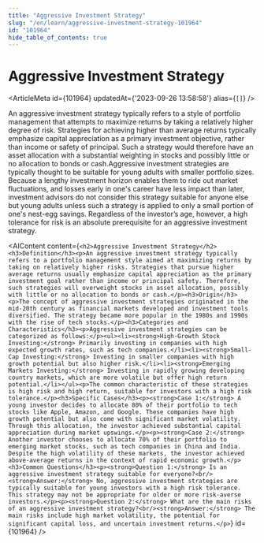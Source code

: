 ```yaml
---
title: "Aggressive Investment Strategy"
slug: "/en/learn/aggressive-investment-strategy-101964"
id: "101964"
hide_table_of_contents: true
---
```



# Aggressive Investment Strategy

<ArticleMeta id={101964} updatedAt={'2023-09-26 13:58:58'} alias={`[]`} />
<div className='border-solid border-b border-t-0 my-4 border-[var(--ifm-color-gray-300)]' />

An aggressive investment strategy typically refers to a style of portfolio management that attempts to maximize returns by taking a relatively higher degree of risk. Strategies for achieving higher than average returns typically emphasize capital appreciation as a primary investment objective, rather than income or safety of principal. Such a strategy would therefore have an asset allocation with a substantial weighting in stocks and possibly little or no allocation to bonds or cash.Aggressive investment strategies are typically thought to be suitable for young adults with smaller portfolio sizes. Because a lengthy investment horizon enables them to ride out market fluctuations, and losses early in one's career have less impact than later, investment advisors do not consider this strategy suitable for anyone else but young adults unless such a strategy is applied to only a small portion of one's nest-egg savings. Regardless of the investor’s age, however, a high tolerance for risk is an absolute prerequisite for an aggressive investment strategy.

<AIContent content={`<h2>Aggressive Investment Strategy</h2><h3>Definition</h3><p>An aggressive investment strategy typically refers to a portfolio management style aimed at maximizing returns by taking on relatively higher risks. Strategies that pursue higher average returns usually emphasize capital appreciation as the primary investment goal rather than income or principal safety. Therefore, such strategies will overweight stocks in asset allocation, possibly with little or no allocation to bonds or cash.</p><h3>Origin</h3><p>The concept of aggressive investment strategies originated in the mid-20th century as financial markets developed and investment tools diversified. The strategy became more popular in the 1980s and 1990s with the rise of tech stocks.</p><h3>Categories and Characteristics</h3><p>Aggressive investment strategies can be categorized as follows:</p><ul><li><strong>High-Growth Stock Investing:</strong> Primarily investing in companies with high expected growth rates, such as tech companies.</li><li><strong>Small-Cap Investing:</strong> Investing in smaller companies with high growth potential but also higher risk.</li><li><strong>Emerging Markets Investing:</strong> Investing in rapidly growing developing country markets, which are more volatile but offer high return potential.</li></ul><p>The common characteristic of these strategies is high risk and high return, suitable for investors with a high risk tolerance.</p><h3>Specific Cases</h3><p><strong>Case 1:</strong> A young investor decides to allocate 80% of their portfolio to tech stocks like Apple, Amazon, and Google. These companies have high growth potential but also come with significant market volatility. Through this allocation, the investor achieved substantial capital appreciation during market upswings.</p><p><strong>Case 2:</strong> Another investor chooses to allocate 70% of their portfolio to emerging market stocks, such as tech companies in China and India. Despite the high volatility of these markets, the investor achieved above-average returns in the context of rapid economic growth.</p><h3>Common Questions</h3><p><strong>Question 1:</strong> Is an aggressive investment strategy suitable for everyone?<br/><strong>Answer:</strong> No, aggressive investment strategies are typically suitable for young investors with a high risk tolerance. This strategy may not be appropriate for older or more risk-averse investors.</p><p><strong>Question 2:</strong> What are the main risks of an aggressive investment strategy?<br/><strong>Answer:</strong> The main risks include high market volatility, the potential for significant capital loss, and uncertain investment returns.</p>`} id={101964} />
